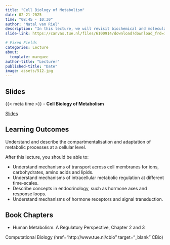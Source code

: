 ```yaml
---
title: "Cell Biology of Metabolism"
date: 02-21-2025
time: "08:45 - 10:30"
author: "Natal van Riel"
description: "In this lecture, we will revisit biochemical and molecular cell biology of metabolic regulation in cells and discuss hormonal regulation of metabolism."
slide-link: https://canvas.tue.nl/files/6100914/download?download_frd=1 target="_blank"

# Fixed Fields
categories: Lecture
about:
  template: marquee
author-title: "Lecturer"
published-title: "Date"
image: assets/512.jpg
---
```


## Slides
::: slide-deck
{{< meta time >}} - **Cell Biology of Metabolism**

::: slides
[Slides]({{< meta slide-link >}})
:::
:::

## Learning Outcomes

::: {.callout-important title="Principal Learning Outcome 2"}
Understand and describe the compartmentalisation and adaptation of metabolic processes at a cellular level.
:::

After this lecture, you should be able to:

- Understand mechanisms of transport across cell membranes for ions, carbohydrates, amino acids and lipids.
- Understand mechanisms of intracellular metabolic regulation at different time-scales.
- Describe concepts in endocrinology, such as hormone axes and response loops.
- Understand mechanisms of hormone receptors and signal transduction. 

## Book Chapters

- Human Metabolism: A Regulatory Perspective, Chapter 2 and 3

Computational Biology (href="http://www.tue.nl/cbio" target="_blank" CBio)
